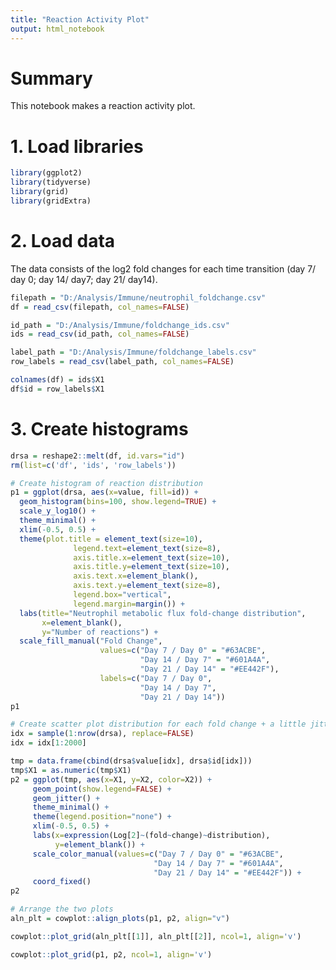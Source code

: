 ```yaml
---
title: "Reaction Activity Plot"
output: html_notebook
---
```


# Summary
This notebook makes a reaction activity plot.

# 1. Load libraries

```r
library(ggplot2)
library(tidyverse)
library(grid)
library(gridExtra)
```

# 2. Load data
The data consists of the log2 fold changes for each time transition (day 7/ day 0; day 14/ day7; day 21/ day14).
```r
filepath = "D:/Analysis/Immune/neutrophil_foldchange.csv"
df = read_csv(filepath, col_names=FALSE)

id_path = "D:/Analysis/Immune/foldchange_ids.csv"
ids = read_csv(id_path, col_names=FALSE)

label_path = "D:/Analysis/Immune/foldchange_labels.csv"
row_labels = read_csv(label_path, col_names=FALSE)

colnames(df) = ids$X1
df$id = row_labels$X1
```

# 3. Create histograms
```r
drsa = reshape2::melt(df, id.vars="id")
rm(list=c('df', 'ids', 'row_labels'))
```

```r
# Create histogram of reaction distribution
p1 = ggplot(drsa, aes(x=value, fill=id)) +
  geom_histogram(bins=100, show.legend=TRUE) +
  scale_y_log10() +
  theme_minimal() +
  xlim(-0.5, 0.5) +
  theme(plot.title = element_text(size=10),
              legend.text=element_text(size=8),
              axis.title.x=element_text(size=10),
              axis.title.y=element_text(size=10),
              axis.text.x=element_blank(),
              axis.text.y=element_text(size=8),
              legend.box="vertical",
              legend.margin=margin()) +
  labs(title="Neutrophil metabolic flux fold-change distribution",
       x=element_blank(),
       y="Number of reactions") + 
  scale_fill_manual("Fold Change", 
                    values=c("Day 7 / Day 0" = "#63ACBE", 
                             "Day 14 / Day 7" = "#601A4A", 
                             "Day 21 / Day 14" = "#EE442F"),
                    labels=c("Day 7 / Day 0",
                             "Day 14 / Day 7",
                             "Day 21 / Day 14")) 
p1
```

```r
# Create scatter plot distribution for each fold change + a little jitter
idx = sample(1:nrow(drsa), replace=FALSE)
idx = idx[1:2000]

tmp = data.frame(cbind(drsa$value[idx], drsa$id[idx]))
tmp$X1 = as.numeric(tmp$X1)
p2 = ggplot(tmp, aes(x=X1, y=X2, color=X2)) +
     geom_point(show.legend=FALSE) +
     geom_jitter() +
     theme_minimal() + 
     theme(legend.position="none") +
     xlim(-0.5, 0.5) +
     labs(x=expression(Log[2]~(fold~change)~distribution),
          y=element_blank()) + 
     scale_color_manual(values=c("Day 7 / Day 0" = "#63ACBE", 
                                "Day 14 / Day 7" = "#601A4A", 
                                "Day 21 / Day 14" = "#EE442F")) + 
     coord_fixed()
p2
```


```r
# Arrange the two plots
aln_plt = cowplot::align_plots(p1, p2, align="v")

cowplot::plot_grid(aln_plt[[1]], aln_plt[[2]], ncol=1, align='v')

cowplot::plot_grid(p1, p2, ncol=1, align='v')
```
